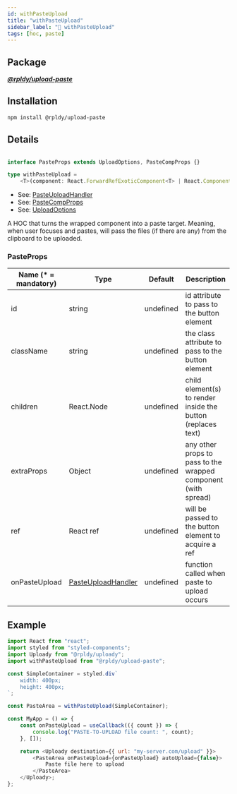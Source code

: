 ```yaml
---
id: withPasteUpload
title: "withPasteUpload"
sidebar_label: "🍬️ withPasteUpload"
tags: [hoc, paste]
---
```


## Package

**_[@rpldy/upload-paste](../../packages/rpldy-upload-paste)_**

## Installation

```bash npm2yarn
npm install @rpldy/upload-paste
```

## Details

```typescript

interface PasteProps extends UploadOptions, PasteCompProps {}

type withPasteUpload =
    <T>(component: React.ForwardRefExoticComponent<T> | React.ComponentType<T>) => React.FC<PasteProps>;
```

- See: [PasteUploadHandler](../types#pasteuploadhandler)
- See: [PasteCompProps](../type#pastecompprops)
- See: [UploadOptions](../types#uploadoptions)

A HOC that turns the wrapped component into a paste target.
Meaning, when user focuses and pastes, will pass the files (if there are any) from the clipboard to be uploaded.

### PasteProps

| Name (* = mandatory) | Type          | Default       | Description|
| --------------       | ------------- | ------------- | -------------|
| id             | string            | undefined | id attribute to pass to the button element|
| className      | string            | undefined | the class attribute to pass to the button element|
| children       | React.Node        | undefined | child element(s) to render inside the button (replaces text)|
| extraProps     | Object            | undefined | any other props to pass to the wrapped component (with spread)|
| ref            | React ref         | undefined | will be passed to the button element to acquire a ref|
| onPasteUpload  | [PasteUploadHandler](../types#pasteuploadhandler) | undefined | function called when paste to upload occurs|


## Example

```javascript
import React from "react";
import styled from "styled-components";
import Uploady from "@rpldy/uploady";
import withPasteUpload from "@rpldy/upload-paste";

const SimpleContainer = styled.div`
    width: 400px;
    height: 400px;
`;

const PasteArea = withPasteUpload(SimpleContainer);

const MyApp = () => {
    const onPasteUpload = useCallback(({ count }) => {
        console.log("PASTE-TO-UPLOAD file count: ", count);
    }, []);

	return <Uploady destination={{ url: "my-server.com/upload" }}>
        <PasteArea onPasteUpload={onPasteUpload} autoUpload={false}>
            Paste file here to upload
        </PasteArea>
    </Uploady>;
};
```
